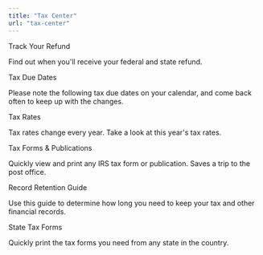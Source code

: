 ```yaml
---
title: "Tax Center"
url: "tax-center"
---
```


Track Your Refund

Find out when you'll receive your federal and state refund.

Tax Due Dates

Please note the following tax due dates on your calendar, and come back often to keep up with the changes.

Tax Rates

Tax rates change every year. Take a look at this year's tax rates.

Tax Forms & Publications

Quickly view and print any IRS tax form or publication. Saves a trip to the post office.

Record Retention Guide

Use this guide to determine how long you need to keep your tax and other financial records.

State Tax Forms

Quickly print the tax forms you need from any state in the country.